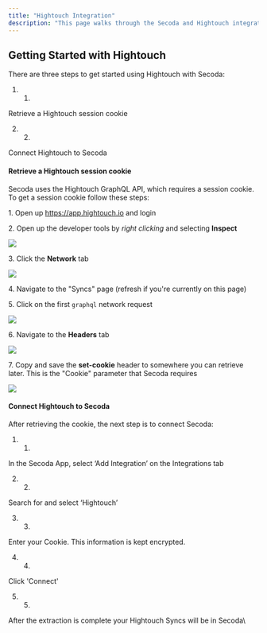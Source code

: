 ```yaml
---
title: "Hightouch Integration"
description: "This page walks through the Secoda and Hightouch integration that Secoda supports"
---
```


## **Getting Started with Hightouch**

There are three steps to get started using Hightouch with Secoda:

1. 1.  
Retrieve a Hightouch session cookie

2. 2.  
Connect Hightouch to Secoda

#### Retrieve a Hightouch session cookie

Secoda uses the Hightouch GraphQL API, which requires a session cookie. To get a session cookie follow these steps:

1\. Open up <https://app.hightouch.io> and login

2\. Open up the developer tools by _right clicking_ and selecting **Inspect**

![](https://downloads.intercomcdn.com/i/o/446146255/56f44332f61ede10942b19e3/image.png)

3\. Click the **Network** tab

![](https://downloads.intercomcdn.com/i/o/446146891/30626a8d04b80620740149ce/image.png)

4\. Navigate to the "Syncs" page (refresh if you're currently on this page)

5\. Click on the first `graphql` network request

![](https://downloads.intercomcdn.com/i/o/446148444/54b2830bff8c65639f302730/image.png)

6\. Navigate to the **Headers** tab

![](https://downloads.intercomcdn.com/i/o/446148662/66635763842871aab522600e/image.png)

7\. Copy and save the **set-cookie** header to somewhere you can retrieve later. This is the "Cookie" parameter that Secoda requires

![](https://downloads.intercomcdn.com/i/o/446148976/78fdf9b19fef88249553d0f6/image.png)

#### Connect Hightouch to Secoda

After retrieving the cookie, the next step is to connect Secoda:

1. 1.  
In the Secoda App, select ‘Add Integration’ on the Integrations tab

2. 2.  
Search for and select ‘Hightouch’

3. 3.  
Enter your Cookie. This information is kept encrypted.

4. 4.  
Click 'Connect'

5. 5.  
After the extraction is complete your Hightouch Syncs will be in Secoda\\